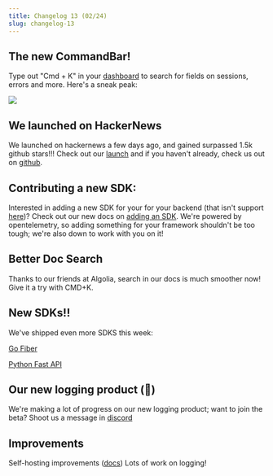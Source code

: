 ```yaml
---
title: Changelog 13 (02/24)
slug: changelog-13
---
```


## The new CommandBar!

Type out "Cmd + K" in your [dashboard](https://app.highlight.io) to search for fields on sessions, errors and more. Here's a sneak peak:

![](/images/cmd-k.png)

## We launched on HackerNews

We launched on hackernews a few days ago, and gained surpassed 1.5k github stars!!! Check out our [launch](https://news.ycombinator.com/item?id=34897645) and if you haven't already, check us out on [github](https://github.com/highlight/highlight).

## Contributing a new SDK:

Interested in adding a new SDK for your for your backend (that isn't support [here](../../getting-started/1_overview.md))? Check out our new docs on [adding an SDK](../company/open-source/contributing/adding-an-sdk.md). We're powered by opentelemetry, so adding something for your framework shouldn't be too tough; we're also down to work with you on it!

## Better Doc Search

Thanks to our friends at Algolia, search in our docs is much smoother now! Give it a try with CMD+K.

## New SDKs!!

We've shipped even more SDKS this week:

[Go Fiber](../../getting-started/4_backend-sdk/go.md)

[Python Fast API](../../getting-started/4_backend-sdk/05_python/1_overview.md)

## Our new logging product (🤫)

We're making a lot of progress on our new logging product; want to join the beta? Shoot us a message in [discord](https://highlight.io/community)

## Improvements

Self-hosting improvements ([docs](../company/open-source/hosting/2_self-host-hobby.md))
Lots of work on logging!
